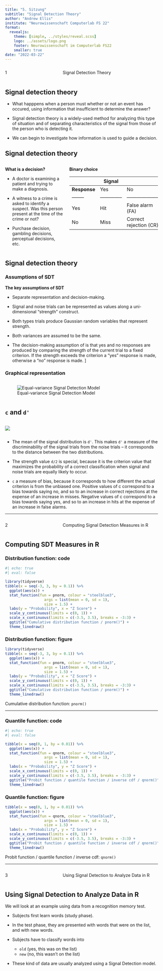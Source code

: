 ```yaml
---
title: "5. Sitzung"
subtitle: "Signal Detection Theory"
author: "Andrew Ellis"
institute: "Neurowissenschaft Computerlab FS 22"
format:
  revealjs:
    theme: [simple, ../styles/reveal.scss]
    logo: ../assets/logo.png
    footer: Neurowissenschaft im Computerlab FS22
    smaller: true
date: "2022-03-22"
---
```


:::: {.columns}
::: {.column width="35%"}
::: {.topic-number}
1
:::
:::
::: {.column width="65%"}
::: {.topic-text}
Signal Detection Theory
:::
:::
::::

## Signal detection theory

- What happpens when a person must whether or not an event has occured, using information that insufficient to determine the answer?

- Signal detection theory is a widely-used method for analyzing this type of situation and of separating characteristics of the signal from those of the person who is detecting it.

- We can begin to investigate how information is used to guide a decision.

## Signal detection theory {.even-smaller}

:::: {.columns}
::: {.column width="35%"}

**What is a decision?**

- A doctor is examining a patient and trying to make a diagnosis.

- A witness to a crime is asked to identify a suspect. Was this person present at the time of the crime or not?

- Purchase decision, gambling decisions, perceptual decisions, etc.


:::
::: {.column width="55%"}

**Binary choice**

|              | **Signal**     |                        |
| ------------ | -------------- | ---------------------- |
| **Response** | Yes            | No                     |
| --------     | -------------- | ---------------------  |
| Yes          | Hit            | False alarm (FA)       |
| No           | Miss           | Correct rejection (CR) |

:::
::::

## Signal detection theory

::: {.panel-tabset}

### Assumptions of SDT

**The key assumptions of SDT**

- Separate representation and decision-making.

- Signal and noise trials can be represented as values along a uni-dimensional “strength” construct.

- Both types trials produce Gaussian random variables that represent strength. 

- Both variances are assumed to be the same.

- The decision-making assumption of is that yes and no responses are produced by comparing the strength of the current trial to a fixed criterion. If the strength exceeds the criterion a “yes” response is made, otherwise a “no” response is made.
]

### Graphical representation

::::{.columns}
::: {.column width="55%"}
![Equal-variance Signal Detection Model](../assets/images/Lee-Wagenmakers-SDT.png)
:::
::::
:::

## `c` and `d'`

::::{.columns}
::: {.column width="35%"}
![](../assets/images/Lee-Wagenmakers-SDT.png)
:::
::::

::: {.even-even-smaller}

- The mean of the signal distribution is `d'`. This makes `d'` a measure of the discriminability of the signal trials from the noise trials -- it corresponds to the distance between the two distributions.

- The strength value `d/2` is special, because it is the criterion value that maximizes the probability of a correct classification when signal and noise trials are equally likely to occur.

- `c` a measure of bias, because it corresponds to how different the actual criterion is from the unbiased one. Positive values of c correspond to a bias towards saying no, and so to an increase in correct rejections at the expense of an increase in misses. Negative values of c correspond to a bias towards saying yes, and so to an increase in hits at the expense of an increase in false alarms.

:::

---

:::: {.columns}
::: {.column width="35%"}
::: {.topic-number}
2
:::
:::
::: {.column width="65%"}
::: {.topic-text}
Computing Signal Detection Measures in R
:::
:::
::::

## Computing SDT Measures in R

::: {.panel-tabset}

### Distribution function: code

```r
#| echo: true
#| eval: false

library(tidyverse)
tibble(x = seq(-3, 3, by = 0.1)) %>% 
  ggplot(aes(x)) +
  stat_function(fun = pnorm, colour = "steelblue3", 
                  args = list(mean = 0, sd = 1),
                  size = 1.5) +
  labs(y = "Probability", x = "Z Score") +
  scale_y_continuous(limits = c(0, 1)) +
  scale_x_continuous(limits = c(-3.5, 3.5), breaks = -3:3) + 
  ggtitle("Cumulative distribution function / pnorm()") +
  theme_linedraw()
```


### Distribution function: figure

::: {.width-75}

```r
library(tidyverse)
tibble(x = seq(-3, 3, by = 0.1)) %>% 
  ggplot(aes(x)) +
  stat_function(fun = pnorm, colour = "steelblue3", 
                  args = list(mean = 0, sd = 1),
                  size = 1.5) +
  labs(y = "Probability", x = "Z Score") +
  scale_y_continuous(limits = c(0, 1)) +
  scale_x_continuous(limits = c(-3.5, 3.5), breaks = -3:3) + 
  ggtitle("Cumulative distribution function / pnorm()") +
  theme_linedraw()
```

Cumulative distribution function: `pnorm()`

:::
:::

---

::: {.panel-tabset}

### Quantile function: code

```r
#| echo: true
#| eval: false

tibble(x = seq(0, 1, by = 0.01)) %>% 
  ggplot(aes(x)) +
  stat_function(fun = qnorm, colour = "steelblue3", 
                  args = list(mean = 0, sd = 1),
                  size = 1.5) +
  labs(x = "Probability", y = "Z Score") +
  scale_x_continuous(limits = c(0, 1)) +
  scale_y_continuous(limits = c(-3.5, 3.5), breaks = -3:3) + 
  ggtitle("Probit function / quantile function / inverse cdf / qnorm()") +
  theme_linedraw()
```

### Quantile function: figure

```r
tibble(x = seq(0, 1, by = 0.01)) %>% 
  ggplot(aes(x)) +
  stat_function(fun = qnorm, colour = "steelblue3", 
                  args = list(mean = 0, sd = 1),
                  size = 1.5) +
  labs(x = "Probability", y = "Z Score") +
  scale_x_continuous(limits = c(0, 1)) +
  scale_y_continuous(limits = c(-3.5, 3.5), breaks = -3:3) + 
  ggtitle("Probit function / quantile function / inverse cdf / qnorm()") +
  theme_linedraw()
```

Probit function / quantile function / inverse cdf: `qnorm()`

:::

---

:::: {.columns}
::: {.column width="35%"}
::: {.topic-number}
3
:::
:::
::: {.column width="65%"}
::: {.topic-text}
Using Signal Detection to Analyze Data in R
:::
:::
::::

## Using Signal Detection to Analyze Data in R

We will look at an example using data from a recognition memory test.

- Subjects first learn words (study phase).

- In the test phase, they are presented with words that were on the list, and with new words.

- Subjects have to classify words into 
    + `old` (yes, this was on the list) 
    + `new` (no, this wasn't on the list)
    
- These kind of data are usually analyzed using a Signal Detection model.